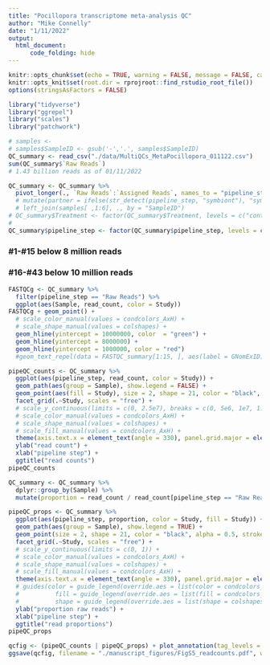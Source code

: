 ```yaml
---
title: "Pocillopora transcriptome meta-analysis QC"
author: "Mike Connelly"
date: "1/11/2022"
output: 
  html_document:
      code_folding: hide
---
```


```r
knitr::opts_chunk$set(echo = TRUE, warning = FALSE, message = FALSE, cache = TRUE)
knitr::opts_knit$set(root.dir = rprojroot::find_rstudio_root_file())
options(stringsAsFactors = FALSE)
```
```r
library("tidyverse")
library("ggrepel")
library("scales")
library("patchwork")
```
```r
# samples <- 
# samples$SampleID <- gsub('-','.', samples$SampleID)
QC_summary <- read_csv("./data/MultiQCs_MetaPocillopora_011122.csv")
sum(QC_summary$`Raw Reads`)
# 1.43 billion reads as of 01/11/2022
```
```r
QC_summary <- QC_summary %>%
  pivot_longer(., `Raw Reads`:`Assigned Reads`, names_to = "pipeline_step", values_to = "read_count") #%>%
  # mutate(partner = ifelse(str_detect(pipeline_step, "symbiont"), "symbiont", "coral")) %>% 
  # left_join(samples[ ,1:6], ., by = "SampleID")
# QC_summary$Treatment <- factor(QC_summary$Treatment, levels = c("control", "Heat", "Antibiotics", "Antibiotics.Heat"), ordered = TRUE)
#
QC_summary$pipeline_step <- factor(QC_summary$pipeline_step, levels = c("Raw Reads", "Trimmed Reads", "Uniquely Mapped Reads", "Input Reads", "Assigned Reads"), ordered = TRUE)
```


### #1-#15 below 8 million reads
### #16-#43 below 10 million reads

```r
FASTQCg <- QC_summary %>% 
  filter(pipeline_step == "Raw Reads") %>%
  ggplot(aes(Sample, read_count, color = Study))
FASTQCg + geom_point() + 
  # scale_color_manual(values = condcolors_AxH) + 
  # scale_shape_manual(values = colshapes) +
  geom_hline(yintercept = 10000000, color  = "green") +
  geom_hline(yintercept = 8000000) + 
  geom_hline(yintercept = 1000000, color = "red")
  #geom_text_repel(data = FASTQC_summary[1:15, ], aes(label = GNomExID), color = "black", size = 3, box.padding = unit(0.5, "lines")
```

```r
pipeQC_counts <- QC_summary %>%
  ggplot(aes(pipeline_step, read_count, color = Study)) +
  geom_path(aes(group = Sample), show.legend = FALSE) +
  geom_point(aes(fill = Study), size = 2, shape = 21, color = "black", alpha = 0.5, stroke = 0.5, show.legend = TRUE) + 
  facet_grid(.~Study, scales = "free") +
  # scale_y_continuous(limits = c(0, 2.5e7), breaks = c(0, 5e6, 1e7, 1.5e7, 2e7, 2.5e7)) +
  # scale_color_manual(values = condcolors_AxH) +
  # scale_shape_manual(values = colshapes) + 
  # scale_fill_manual(values = condcolors_AxH) +
  theme(axis.text.x = element_text(angle = 330), panel.grid.major = element_line(color = "grey92")) +
  ylab("read count") +
  xlab("pipeline step") + 
  ggtitle("read counts")
pipeQC_counts
```

```r
QC_summary <- QC_summary %>% 
  dplyr::group_by(Sample) %>%
  mutate(proportion = read_count / read_count[pipeline_step == "Raw Reads"])
```
```r
pipeQC_props <- QC_summary %>%
  ggplot(aes(pipeline_step, proportion, color = Study, fill = Study)) +
  geom_path(aes(group = Sample), show.legend = TRUE) +
  geom_point(size = 2, shape = 21, color = "black", alpha = 0.5, stroke = 0.5, show.legend = TRUE) + 
  facet_grid(.~Study, scales = "free") +
  # scale_y_continuous(limits = c(0, 1)) +
  # scale_color_manual(values = condcolors_AxH) +
  # scale_shape_manual(values = colshapes) + 
  # scale_fill_manual(values = condcolors_AxH) +
  theme(axis.text.x = element_text(angle = 330), panel.grid.major = element_line(color = "grey92")) +
  # guides(color = guide_legend(override.aes = list(color = condcolors_AxH, alpha = 1, stroke = 1)),
  #          fill = guide_legend(override.aes = list(fill = condcolors_AxH, shape = 21, alpha = 1, stroke = 0.5)),
  #          shape = guide_legend(override.aes = list(shape = colshapes, alpha = 1, stroke = 0.5))) +
  ylab("proportion raw reads") +
  xlab("pipeline step") + 
  ggtitle("read proportions")
pipeQC_props
```
```r
qcfig <- (pipeQC_counts | pipeQC_props) + plot_annotation(tag_levels = "A")
ggsave(qcfig, filename = "./manuscript_figures/FigS5_readcounts.pdf", width = 220, height = 90, units = "mm", device = "pdf")
```

